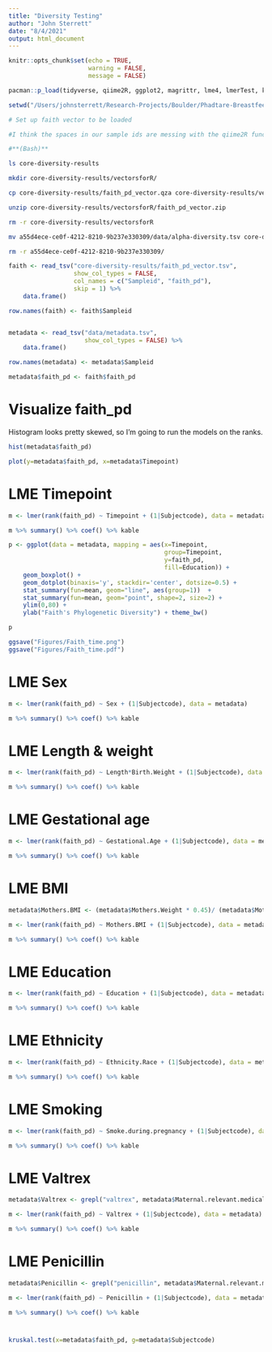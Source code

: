 ```yaml
---
title: "Diversity Testing"
author: "John Sterrett"
date: "8/4/2021"
output: html_document
---
```


```r
knitr::opts_chunk$set(echo = TRUE,
                      warning = FALSE,
                      message = FALSE)

pacman::p_load(tidyverse, qiime2R, ggplot2, magrittr, lme4, lmerTest, knitr)

setwd("/Users/johnsterrett/Research-Projects/Boulder/Phadtare-Breastfeeding")
```

```bash
# Set up faith vector to be loaded

#I think the spaces in our sample ids are messing with the qiime2R function, so I'm just going to unzip the artifact and load the tsv

#**(Bash)**

ls core-diversity-results

mkdir core-diversity-results/vectorsforR/

cp core-diversity-results/faith_pd_vector.qza core-diversity-results/vectorsforR/faith_pd_vector.zip

unzip core-diversity-results/vectorsforR/faith_pd_vector.zip 

rm -r core-diversity-results/vectorsforR

mv a55d4ece-ce0f-4212-8210-9b237e330309/data/alpha-diversity.tsv core-diversity-results/faith_pd_vector.tsv

rm -r a55d4ece-ce0f-4212-8210-9b237e330309/
```


```r

faith <- read_tsv("core-diversity-results/faith_pd_vector.tsv", 
                  show_col_types = FALSE, 
                  col_names = c("Sampleid", "faith_pd"),
                  skip = 1) %>% 
    data.frame()

row.names(faith) <- faith$Sampleid


metadata <- read_tsv("data/metadata.tsv", 
                     show_col_types = FALSE) %>% 
    data.frame()

row.names(metadata) <- metadata$Sampleid

metadata$faith_pd <- faith$faith_pd
```

# Visualize faith_pd

Histogram looks pretty skewed, so I'm going to run the models on the ranks.
```r
hist(metadata$faith_pd)

plot(y=metadata$faith_pd, x=metadata$Timepoint)
```


# LME Timepoint
```r
m <- lmer(rank(faith_pd) ~ Timepoint + (1|Subjectcode), data = metadata) 

m %>% summary() %>% coef() %>% kable
```

```r
p <- ggplot(data = metadata, mapping = aes(x=Timepoint,
                                           group=Timepoint,
                                           y=faith_pd,
                                           fill=Education)) +
    geom_boxplot() +
    geom_dotplot(binaxis='y', stackdir='center', dotsize=0.5) +
    stat_summary(fun=mean, geom="line", aes(group=1))  + 
    stat_summary(fun=mean, geom="point", shape=2, size=2) +
    ylim(0,80) + 
    ylab("Faith's Phylogenetic Diversity") + theme_bw()

p

ggsave("Figures/Faith_time.png")
ggsave("Figures/Faith_time.pdf")
```

# LME Sex
```r
m <- lmer(rank(faith_pd) ~ Sex + (1|Subjectcode), data = metadata) 

m %>% summary() %>% coef() %>% kable
```

# LME Length & weight
```r
m <- lmer(rank(faith_pd) ~ Length*Birth.Weight + (1|Subjectcode), data = metadata) 

m %>% summary() %>% coef() %>% kable
```


# LME Gestational age
```r
m <- lmer(rank(faith_pd) ~ Gestational.Age + (1|Subjectcode), data = metadata) 

m %>% summary() %>% coef() %>% kable
```

# LME BMI
```r
metadata$Mothers.BMI <- (metadata$Mothers.Weight * 0.45)/ (metadata$Mothers.Height * 0.308)^2

m <- lmer(rank(faith_pd) ~ Mothers.BMI + (1|Subjectcode), data = metadata) 

m %>% summary() %>% coef() %>% kable
```


# LME Education
```r
m <- lmer(rank(faith_pd) ~ Education + (1|Subjectcode), data = metadata) 

m %>% summary() %>% coef() %>% kable
```

# LME Ethnicity
```r
m <- lmer(rank(faith_pd) ~ Ethnicity.Race + (1|Subjectcode), data = metadata) 

m %>% summary() %>% coef() %>% kable
```

# LME Smoking
```r
m <- lmer(rank(faith_pd) ~ Smoke.during.pregnancy + (1|Subjectcode), data = metadata) 

m %>% summary() %>% coef() %>% kable
```

# LME Valtrex
```r
metadata$Valtrex <- grepl("valtrex", metadata$Maternal.relevant.medical.hx)

m <- lmer(rank(faith_pd) ~ Valtrex + (1|Subjectcode), data = metadata) 

m %>% summary() %>% coef() %>% kable
```

# LME Penicillin
```r
metadata$Penicillin <- grepl("penicillin", metadata$Maternal.relevant.medical.hx)

m <- lmer(rank(faith_pd) ~ Penicillin + (1|Subjectcode), data = metadata) 

m %>% summary() %>% coef() %>% kable
```

# 
```r
kruskal.test(x=metadata$faith_pd, g=metadata$Subjectcode)
```

